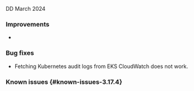 DD March 2024

### Improvements
-

### Bug fixes
- Fetching Kubernetes audit logs from EKS CloudWatch does not work.

### Known issues {#known-issues-3.17.4}